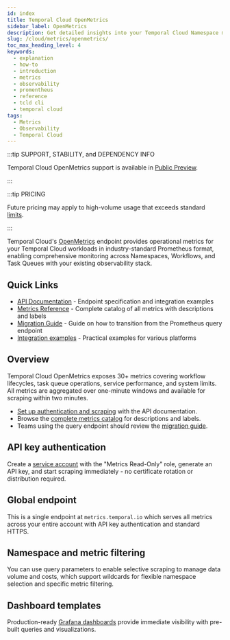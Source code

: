 ```yaml
---
id: index
title: Temporal Cloud OpenMetrics
sidebar_label: OpenMetrics
description: Get detailed insights into your Temporal Cloud Namespace metrics using your own observability tool. Access data with a CA certificate and retain raw metrics for seven days.
slug: /cloud/metrics/openmetrics/
toc_max_heading_level: 4
keywords:
  - explanation
  - how-to
  - introduction
  - metrics
  - observability
  - promentheus
  - reference
  - tcld cli
  - temporal cloud
tags:
  - Metrics
  - Observability
  - Temporal Cloud
---
```


:::tip SUPPORT, STABILITY, and DEPENDENCY INFO

Temporal Cloud OpenMetrics support is available in  [Public Preview](/evaluate/development-production-features/release-stages#public-preview).

:::

:::tip PRICING

Future pricing may apply to high-volume usage that exceeds standard [limits](/production-deployment/cloud/metrics/openmetrics/api-reference#api-limits).

:::

Temporal Cloud's [OpenMetrics](https://openmetrics.io/) endpoint provides operational metrics for your Temporal Cloud workloads in industry-standard Prometheus format, enabling comprehensive monitoring across Namespaces, Workflows, and Task Queues with your existing observability stack.

## Quick Links
* [API Documentation](/production-deployment/cloud/metrics/openmetrics/api-reference) - Endpoint specification and integration examples
* [Metrics Reference](/production-deployment/cloud/metrics/openmetrics/metrics-reference) - Complete catalog of all metrics with descriptions and labels
* [Migration Guide](/production-deployment/cloud/metrics/openmetrics/migration-guide) - Guide on how to transition from the Prometheus query endpoint
* [Integration examples](https://github.com/temporal-community/cloud-metrics-scrape-examples) - Practical examples for various platforms

## Overview
Temporal Cloud OpenMetrics exposes 30+ metrics covering workflow lifecycles, task queue operations, service performance, and system limits. All metrics are aggregated over one-minute windows and available for scraping within two minutes.

* [Set up authentication and scraping](/production-deployment/cloud/metrics/openmetrics/api-reference#authentication) with the API documentation. 
* Browse the [complete metrics catalog](/production-deployment/cloud/metrics/openmetrics/metrics-reference) for descriptions and labels. 
* Teams using the query endpoint should review the [migration guide](/production-deployment/cloud/metrics/openmetrics/migration-guide).

## API key authentication
Create a [service account](/production-deployment/cloud/metrics/openmetrics/migration-guide#create-an-api-key) with the "Metrics Read-Only" role, generate an API key, and start scraping immediately - no certificate rotation or distribution required.

## Global endpoint
This is a single endpoint at `metrics.temporal.io` which serves all metrics across your entire account with API key authentication and standard HTTPS.

## Namespace and metric filtering
You can use query parameters to enable selective scraping to manage data volume and costs, which support wildcards for flexible namespace selection and specific metric filtering.

## Dashboard templates
Production-ready [Grafana dashboards](https://github.com/temporalio/dashboards/blob/master/cloud/temporal_cloud_openmetrics.json) provide immediate visibility with pre-built queries and visualizations.

